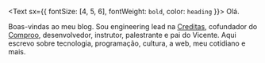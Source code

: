 <Text sx={{ fontSize: [4, 5, 6], fontWeight: `bold`, color: `heading` }}>
  Olá.
</Text>

Boas-vindas ao meu blog. Sou engineering lead na [Creditas](https://www.creditas.com), cofundador do [Comproo](https://comproo.com.br), desenvolvedor, instrutor, palestrante e pai do Vicente. Aqui escrevo sobre tecnologia, programação, cultura, a web, meu cotidiano e mais.
